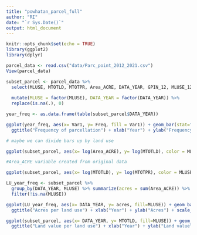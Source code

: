 ```yaml
---
title: "powhatan_parcel_full"
author: "RI"
date: "`r Sys.Date()`"
output: html_document
---
```


```r
knitr::opts_chunk$set(echo = TRUE)
library(ggplot2)
library(dplyr)
```

```r
parcel_data <- read.csv("data/Parc_point_2012_2021.csv")
View(parcel_data)
```

```r
subset_parcel <- parcel_data %>%
  select(MLUSE, MTOTLD, MTOTPR, Area_ACRE, DATA_YEAR, GPIN_12, MLUSE_12, MTOTLD_12, MTOTPR_12, Area_ACRE1, DATA_YEAR1) %>%
  
  mutate(MLUSE = factor(MLUSE), DATA_YEAR = factor(DATA_YEAR)) %>%
  replace(is.na(.), 0)
```

```r
year_freq <- as.data.frame(table(subset_parcel$DATA_YEAR))

ggplot(year_freq, aes(x= Var1, y= Freq, fill = Var1)) + geom_bar(stat="identity") +
  ggtitle("Frequency of parcellation") + xlab("Year") + ylab("Frequency") + scale_fill_viridis_d()

# maybe we can divide bars up by land use
```

```r
ggplot(subset_parcel, aes(x= log(Area_ACRE), y= log(MTOTLD), color = MLUSE)) + geom_point() + labs(title ="Land value VS Acreage per land use", x="Area in acres (log)", y="Land value (log)")

#Area_ACRE variable created from original data
```
```r
ggplot(subset_parcel, aes(x= log(MTOTLD), y= log(MTOTPR), color = MLUSE)) + geom_point() + labs(title ="Property value VS land value per land use", x="Land value (log)", y="Property value (log)")
```
```r
LU_year_freq <- subset_parcel %>%
  group_by(DATA_YEAR, MLUSE) %>% summarize(acres = sum(Area_ACRE)) %>%
  filter(!is.na(MLUSE))
```
```r
ggplot(LU_year_freq, aes(x= DATA_YEAR, y= acres, fill=MLUSE)) + geom_bar(stat="identity") +
  ggtitle("Acres per land use") + xlab("Year") + ylab("Acres") + scale_fill_viridis_d()
```
```r
ggplot(subset_parcel, aes(x= DATA_YEAR, y= MTOTLD, fill=MLUSE)) + geom_bar(stat="identity") +
  ggtitle("Land value per land use") + xlab("Year") + ylab("Land value") + scale_fill_viridis_d()
```

